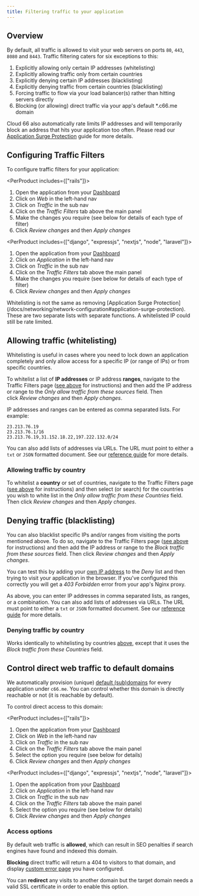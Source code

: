 ```yaml
---
title: Filtering traffic to your application
---
```


## Overview

By default, all traffic is allowed to visit your web servers on ports `80`, `443`, `8080` and `8443`. Traffic filtering caters for six exceptions to this:

1. Explicitly allowing only certain IP addresses (whitelisting)
2. Explicitly allowing traffic only from certain countries
3. Explicitly denying certain IP addresses (blacklisting)
4. Explicitly denying traffic from certain countries (blacklisting)
5. Forcing traffic to flow via your load balancer(s) rather than hitting servers directly
6. Blocking (or allowing) direct traffic via your app's default *.c66.me domain

Cloud 66 also automatically rate limits IP addresses and will temporarily block an address that hits your application too often. Please read our [Application Surge Protection](/docs/networking/network-configuration#application-surge-protection) guide for more details.

## Configuring Traffic Filters

To configure traffic filters for your application:

<PerProduct includes={["rails"]}>
1. Open the application from your [Dashboard](https://app.cloud66.com/dashboard)
2. Click on *Web* in the left-hand nav
3. Click on *Traffic* in the sub nav
4. Click on the *Traffic Filters* tab above the main panel
5. Make the changes you require (see below for details of each type of filter)
6. Click *Review changes* and then *Apply changes*
</PerProduct>

<PerProduct includes={["django", "expressjs", "nextjs", "node", "laravel"]}>
1. Open the application from your [Dashboard](https://app.cloud66.com/dashboard)
2. Click on *Application* in the left-hand nav
3. Click on *Traffic* in the sub nav
4. Click on the *Traffic Filters* tab above the main panel
5. Make the changes you require (see below for details of each type of filter)
6. Click *Review changes* and then *Apply changes*
</PerProduct>

<Callout type="info" title="Whitelisting vs Surge Protection">
Whitelisting is not the same as removing [Application Surge Protection](/docs/networking/network-configuration#application-surge-protection). These are two separate lists with separate functions. A whitelisted IP could still be rate limited.
</Callout>

## Allowing traffic (whitelisting)

Whitelisting is useful in cases where you need to lock down an application completely and only allow access for a specific IP (or range of IPs) or from specific countries. 

To whitelist a list of **IP addresses** or IP address **ranges**, navigate to the Traffic Filters page ([see above](#configuring-traffic-filters) for instructions) and then add the IP address or range to the *Only allow traffic from these sources* field. Then click *Review changes* and then *Apply changes*.

IP addresses and ranges can be entered as comma separated lists. For example:

```shell
23.213.76.19
23.213.76.1/16
23.213.76.19,31.152.18.22,197.222.132.0/24
```

You can also add lists of addresses via URLs. The URL must point to either a `txt` or `JSON` formatted document. See our [reference guide](/docs/networking/network-configuration#traffic-filters) for more details. 

### Allowing traffic by country

To whitelist a **country** or set of countries, navigate to the Traffic Filters page ([see above](#configuring-traffic-filters) for instructions) and then select (or search) for the countries you wish to white list in the *Only allow traffic from these Countries* field. Then click *Review changes* and then *Apply changes*.

## Denying traffic (blacklisting)

You can also blacklist specific IPs and/or ranges from visiting the ports mentioned above. To do so, navigate to the Traffic Filters page ([see above](#configuring-traffic-filters) for instructions) and then add the IP address or range to the *Block traffic from these sources* field. Then click *Review changes* and then *Apply changes*.

You can test this by adding your [own IP address](https://whatsmyip.com/) to the *Deny* list and then trying to visit your application in the browser. If you've configured this correctly you will get a *403 Forbidden* error from your app's Nginx proxy. 

As above, you can enter IP addresses in comma separated lists, as ranges, or a combination. You can also add lists of addresses via URLs. The URL must point to either a `txt` or `JSON` formatted document. See our [reference guide](/docs/networking/network-configuration#traffic-filters) for more details. 

### Denying traffic by country

Works identically to whitelisting by countries [above](#whitelisting-by-country), except that it uses the *Block traffic from these Countries* field.

## Control direct web traffic to default domains

We automatically provision (unique) [default (sub)domains](/docs/networking/configure-dns#cloud-66-hostnames) for every application under `c66.me`. You can control whether this domain is directly reachable or not (it is reachable by default).

To control direct access to this domain: 

<PerProduct includes={["rails"]}>
1. Open the application from your [Dashboard](https://app.cloud66.com/dashboard)
2. Click on *Web* in the left-hand nav
3. Click on *Traffic* in the sub nav
4. Click on the *Traffic Filters* tab above the main panel
5. Select the option you require (see below for details)
6. Click *Review changes* and then *Apply changes*
</PerProduct>

<PerProduct includes={["django", "expressjs", "nextjs", "node", "laravel"]}>
1. Open the application from your [Dashboard](https://app.cloud66.com/dashboard)
2. Click on *Application* in the left-hand nav
3. Click on *Traffic* in the sub nav
4. Click on the *Traffic Filters* tab above the main panel
5. Select the option you require (see below for details)
6. Click *Review changes* and then *Apply changes*
</PerProduct>

### Access options

By default web traffic is **allowed**, which can result in SEO penalties if search engines have found and indexed this domain.

**Blocking** direct traffic will return a 404 to visitors to that domain, and display [custom error page](/docs/servers/nginx#customizing-nginx-configurations) you have configured. 

You can **redirect** any visits to another domain but the target domain needs a valid SSL certificate in order to enable this option.




